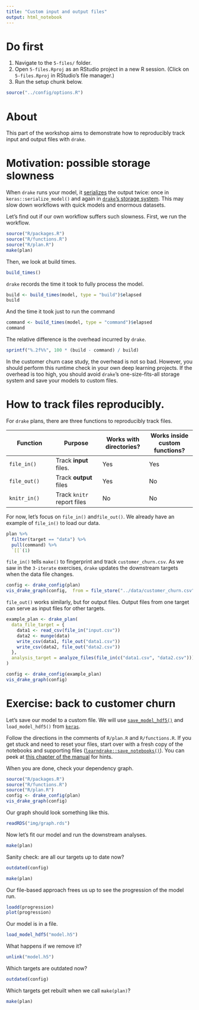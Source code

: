 ```yaml
---
title: "Custom input and output files"
output: html_notebook
---
```


# Do first

1. Navigate to the `5-files/` folder.
2. Open `5-files.Rproj` as an RStudio project in a new R session. (Click on `5-files.Rproj` in RStudio's file manager.)
3. Run the setup chunk below.

```r
source("../config/options.R")
```

# About

This part of the workshop aims to demonstrate how to reproducibly track input and output files with `drake`.

# Motivation: possible storage slowness

When `drake` runs your model, it [serializes](https://en.wikipedia.org/wiki/Serialization) the output twice: once in `keras::serialize_model()` and again in [`drake`'s storage system](https://github.com/richfitz/storr). This may slow down workflows with quick models and enormous datasets.

Let's find out if our own workflow suffers such slowness. First, we run the workflow.

```r
source("R/packages.R")
source("R/functions.R")
source("R/plan.R")
make(plan)
```

Then, we look at build times.

```r
build_times()
```

`drake` records the time it took to fully process the model.

```r
build <- build_times(model, type = "build")$elapsed
build
```

And the time it took just to run the command

```r
command <- build_times(model, type = "command")$elapsed
command
```

The relative difference is the overhead incurred by `drake`.

```r
sprintf("%.2f%%", 100 * (build - command) / build)
```

In the customer churn case study, the overhead is not so bad. However, you should perform this runtime check in your own deep learning projects. If the overhead is too high, you should avoid `drake`'s one-size-fits-all storage system and save your models to custom files. 

# How to track files reproducibly.

For `drake` plans, there are three functions to reproducibly track files.

Function | Purpose | Works with directories? | Works inside custom functions?
---|---|---|---
`file_in()` | Track **input** files. | Yes | Yes
`file_out()` | Track **output** files | Yes | No
`knitr_in()` | Track `knitr` report files | No | No

For now, let's focus on `file_in()` and` file_out()`. We already have an example of `file_in()` to load our data.

```r
plan %>%
  filter(target == "data") %>%
  pull(command) %>%
  `[[`(1)
```

`file_in()` tells `make()` to fingerprint and track `customer_churn.csv`. As we saw in the `3-iterate` exercises, `drake` updates the downstream targets when the data file changes.

```r
config <- drake_config(plan)
vis_drake_graph(config,  from = file_store("../data/customer_churn.csv"))
```

`file_out()` works similarly, but for output files. Output files from one target can serve as input files for other targets.

```r
example_plan <- drake_plan(
  data_file_target = {
    data1 <- read_csv(file_in("input.csv"))
    data2 <- munge(data)
    write_csv(data1, file_out("data1.csv"))
    write_csv(data2, file_out("data2.csv"))
  },
  analysis_target = analyze_files(file_in(c("data1.csv", "data2.csv")))
)

config <- drake_config(example_plan)
vis_drake_graph(config)
```


# Exercise: back to customer churn

Let's save our model to a custom file. We will use [`save_model_hdf5()`](https://keras.rstudio.com/reference/save_model_hdf5.html) and `load_model_hdf5()` from [`keras`](https://keras.rstudio.com).

Follow the directions in the comments of `R/plan.R` and `R/functions.R`. If you get stuck and need to reset your files, start over with a fresh copy of the notebooks and supporting files ([`learndrake::save_notebooks()`](https://github.com/wlandau/learndrake)). You can peek at [this chapter of the manual](https://ropenscilabs.github.io/drake-manual/churn.html#increasing-efficiency) for hints.

When you are done, check your dependency graph.

```r
source("R/packages.R")
source("R/functions.R")
source("R/plan.R")
config <- drake_config(plan)
vis_drake_graph(config)
```

Our graph should look something like this.

```r
readRDS("img/graph.rds")
```

Now let's fit our model and run the downstream analyses.

```r
make(plan)
```

Sanity check: are all our targets up to date now?

```r
outdated(config)
```

```r
make(plan)
```

Our file-based approach frees us up to see the progression of the model run.

```r
loadd(progression)
plot(progression)
```


Our model is in a file.

```r
load_model_hdf5("model.h5")
```

What happens if we remove it?

```r
unlink("model.h5")
```

Which targets are outdated now?

```r
outdated(config)
```

Which targets get rebuilt when we call `make(plan)`?

```r
make(plan)
```
